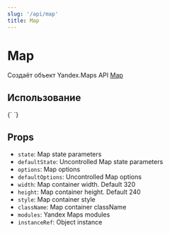 ```yaml
---
slug: '/api/map'
title: Map
---
```



# Map

Создаёт объект Yandex.Maps API [Map][map]

## Использование

<Canvas>
  {`
  <YMaps>
      <Map defaultState={{ center: [55.751574, 37.573856], zoom: 9 }} />
  </YMaps>
`}
</Canvas>

## Props

- `state`: Map state parameters
- `defaultState`: Uncontrolled Map state parameters
- `options`: Map options
- `defaultOptions`: Uncontrolled Map options
- `width`: Map container width. Default 320
- `height`: Map container height. Default 240
- `style`: Map container style
- `className`: Map container className
- `modules`: Yandex Maps modules
- `instanceRef`: Object instance

[map]: https://tech.yandex.com/maps/doc/jsapi/2.1/ref/reference/Map-docpage/
